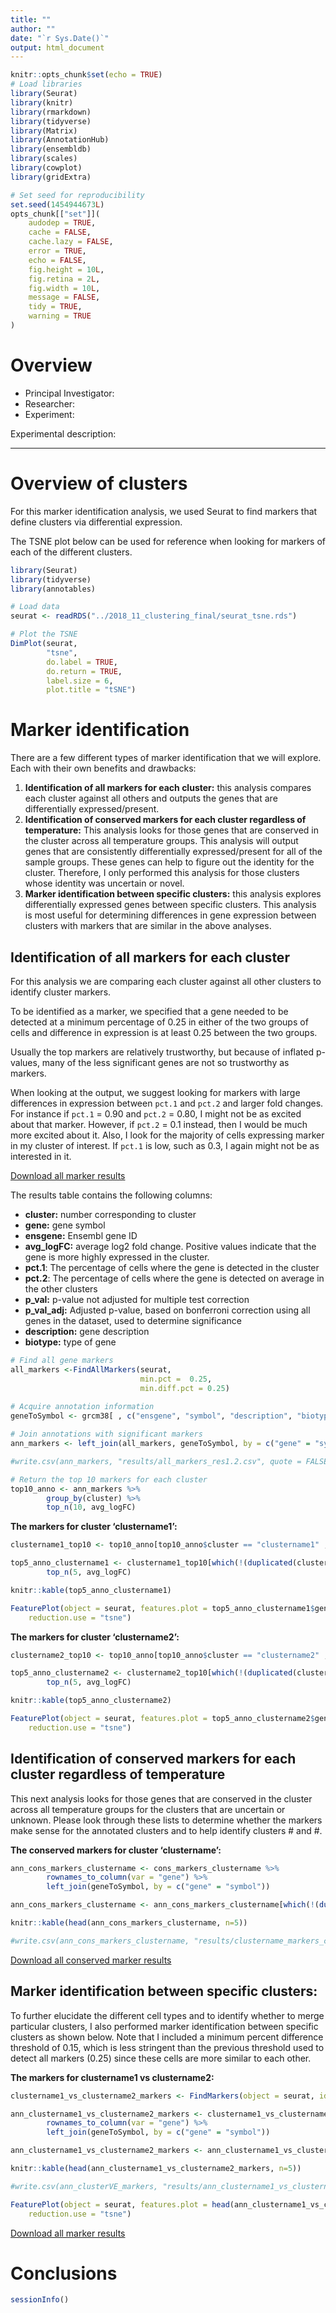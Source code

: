 ```yaml
---
title: ""
author: ""
date: "`r Sys.Date()`"
output: html_document
---
```


```r
knitr::opts_chunk$set(echo = TRUE)
# Load libraries
library(Seurat)
library(knitr)
library(rmarkdown)
library(tidyverse)
library(Matrix)
library(AnnotationHub)
library(ensembldb)
library(scales)
library(cowplot)
library(gridExtra)

# Set seed for reproducibility
set.seed(1454944673L)
opts_chunk[["set"]](
    audodep = TRUE,
    cache = FALSE,
    cache.lazy = FALSE,
    error = TRUE,
    echo = FALSE,
    fig.height = 10L,
    fig.retina = 2L,
    fig.width = 10L,
    message = FALSE,
    tidy = TRUE,
    warning = TRUE
)
```

# Overview

- Principal Investigator: 
- Researcher: 
- Experiment: 

Experimental description:


* * *

# Overview of clusters

For this marker identification analysis, we used Seurat to find markers that define clusters via differential expression. 

The TSNE plot below can be used for reference when looking for markers of each of the different clusters. 


```r
library(Seurat)
library(tidyverse)
library(annotables)

# Load data
seurat <- readRDS("../2018_11_clustering_final/seurat_tsne.rds")

# Plot the TSNE
DimPlot(seurat,
        "tsne",
        do.label = TRUE,
        do.return = TRUE,
        label.size = 6,
        plot.title = "tSNE") 
```


# Marker identification

There are a few different types of marker identification that we will explore. Each with their own benefits and drawbacks:

1. **Identification of all markers for each cluster:** this analysis compares each cluster against all others and outputs the genes that are differentially expressed/present. 
2. **Identification of conserved markers for each cluster regardless of temperature:** This analysis looks for those genes that are conserved in the cluster across all temperature groups. This analysis will output genes that are consistently differentially expressed/present for all of the sample groups. These genes can help to figure out the identity for the cluster. Therefore, I only performed this analysis for those clusters whose identity was uncertain or novel.
3. **Marker identification between specific clusters:** this analysis explores differentially expressed genes between specific clusters. This analysis is most useful for determining differences in gene expression between clusters with markers that are similar in the above analyses. 

## Identification of all markers for each cluster

For this analysis we are comparing each cluster against all other clusters to identify cluster markers. 

To be identified as a marker, we specified that a gene needed to be detected at a minimum percentage of 0.25 in either of the two groups of cells and difference in expression is at least 0.25 between the two groups.

Usually the top markers are relatively trustworthy, but because of inflated p-values, many of the less significant genes are not so trustworthy as markers. 

When looking at the output, we suggest looking for markers with large differences in expression between `pct.1` and `pct.2` and larger fold changes. For instance if `pct.1` = 0.90 and `pct.2` = 0.80, I might not be as excited about that marker. However, if `pct.2` = 0.1 instead, then I would be much more excited about it. Also, I look for the majority of cells expressing marker in my cluster of interest. If `pct.1` is low, such as 0.3, I again might not be as interested in it.

[Download all marker results](results/all_markers_res1.2.csv)

The results table contains the following columns:

- **cluster:** number corresponding to cluster
- **gene:** gene symbol
- **ensgene:** Ensembl gene ID
- **avg_logFC:** average log2 fold change. Positive values indicate that the gene is more highly expressed in the cluster.
- **pct.1**: The percentage of cells where the gene is detected in the cluster
- **pct.2**: The percentage of cells where the gene is detected on average in the other clusters
- **p_val:** p-value not adjusted for multiple test correction
- **p_val_adj:** Adjusted p-value, based on bonferroni correction using all genes in the dataset, used to determine significance
- **description:** gene description
- **biotype:** type of gene


```r
# Find all gene markers
all_markers <-FindAllMarkers(seurat, 
                             min.pct =  0.25, 
                             min.diff.pct = 0.25)
                             
# Acquire annotation information
geneToSymbol <- grcm38[ , c("ensgene", "symbol", "description", "biotype")]

# Join annotations with significant markers
ann_markers <- left_join(all_markers, geneToSymbol, by = c("gene" = "symbol"))

#write.csv(ann_markers, "results/all_markers_res1.2.csv", quote = FALSE, row.names = FALSE)

# Return the top 10 markers for each cluster
top10_anno <- ann_markers %>%
        group_by(cluster) %>%
        top_n(10, avg_logFC)
```


**The markers for cluster 'clustername1':**

```r

clustername1_top10 <- top10_anno[top10_anno$cluster == "clustername1" , c(6:8, 2:4, 1, 5, 9:10)]

top5_anno_clustername1 <- clustername1_top10[which(!(duplicated(clustername1_top10$gene))), ] %>%
        top_n(5, avg_logFC) 

knitr::kable(top5_anno_clustername1)

FeaturePlot(object = seurat, features.plot = top5_anno_clustername1$gene, cols.use = c("grey", "blue"), 
    reduction.use = "tsne")
```

**The markers for cluster 'clustername2':**

```r

clustername2_top10 <- top10_anno[top10_anno$cluster == "clustername2" , c(6:8, 2:4, 1, 5, 9:10)]

top5_anno_clustername2 <- clustername2_top10[which(!(duplicated(clustername2_top10$gene))), ] %>%
        top_n(5, avg_logFC) 

knitr::kable(top5_anno_clustername2)

FeaturePlot(object = seurat, features.plot = top5_anno_clustername2$gene, cols.use = c("grey", "blue"), 
    reduction.use = "tsne")
```

## Identification of conserved markers for each cluster regardless of temperature

This next analysis looks for those genes that are conserved in the cluster across all temperature groups for the clusters that are uncertain or unknown. Please look through these lists to determine whether the markers make sense for the annotated clusters and to help identify clusters # and #.

**The conserved markers for cluster 'clustername':**

```r
ann_cons_markers_clustername <- cons_markers_clustername %>%
        rownames_to_column(var = "gene") %>%
        left_join(geneToSymbol, by = c("gene" = "symbol"))

ann_cons_markers_clustername <- ann_cons_markers_clustername[which(!(duplicated(ann_cons_markers_clustername$gene))), ]

knitr::kable(head(ann_cons_markers_clustername, n=5))

#write.csv(ann_cons_markers_clustername, "results/clustername_markers_conserved.csv", quote = FALSE)
```

[Download all conserved marker results](results/clustername_markers_conserved.csv)

## Marker identification between specific clusters:

To further elucidate the different cell types and to identify whether to merge particular clusters, I also performed marker identification between specific clusters as shown below. Note that I included a minimum percent difference threshold of 0.15, which is less stringent than the previous threshold used to detect all markers (0.25) since these cells are more similar to each other.

**The markers for clustername1 vs clustername2:**

```r
clustername1_vs_clustername2_markers <- FindMarkers(object = seurat, ident.1 = "clustername1", ident.2= "clustername2", min.pct = 0.25, min.diff.pct = 0.15)

ann_clustername1_vs_clustername2_markers <- clustername1_vs_clustername2_markers %>%
        rownames_to_column(var = "gene") %>%
        left_join(geneToSymbol, by = c("gene" = "symbol"))

ann_clustername1_vs_clustername2_markers <- ann_clustername1_vs_clustername2_markers[which(!(duplicated(ann_clustername1_vs_clustername2_markers$gene))), ]

knitr::kable(head(ann_clustername1_vs_clustername2_markers, n=5))

#write.csv(ann_clusterVE_markers, "results/ann_clustername1_vs_clustername2_markers.csv", quote = FALSE)

FeaturePlot(object = seurat, features.plot = head(ann_clustername1_vs_clustername2_markers, n=5)$gene, cols.use = c("grey", "blue"), 
    reduction.use = "tsne")
```

[Download all marker results](results/ann_clustername1_vs_clustername2_markers.csv)



# Conclusions

```r
sessionInfo()
```
